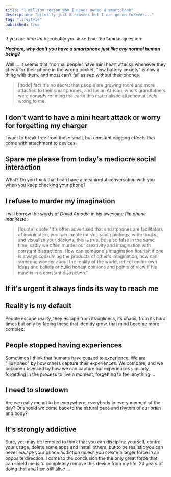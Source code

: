 ```yaml
---
title: "1 million reason why I never owned a smartphone"
description: "actually just 8 reasons but I can go on forever..."
tag: "lifestyle"
published: true
---
```


If you are here than probably you asked me the famous question:

**_Hachem, why don't you have a smartphone just like any normal human being?_**

Well ... it seems that "normal people" have mini heart attacks whenever they check for their phone in the wrong pocket, "low battery anxiety" is now a thing with them, and most can't fall asleep without their phones.

> [!todo] fact
> It's no secret that people are growing more and more attached to their smartphones, and for an African, who's grandfathers were nomads roaming the earth this materialistic attachment feels wrong to me.

## I don't want to have a mini heart attack or worry for forgetting my charger

I want to break free from these small, but constant nagging effects that come with attachment to devices.

## Spare me please from today's mediocre social interaction

What? Do you think that I can have a meaningful conversation with you when you keep checking your phone?

## I refuse to murder my imagination

I will borrow the words of _David Amadio_ in his awesome _flip phone manifesto_:

> [!quote] quote
> "It's often advertised that smartphones are facilitators of imagination, you can create music, paint paintings, write books, and visualize your designs, this is true, but also false in the same time, sadly we often murder our creativity and imagination with constant distractions. How can someone's imagination flourish if one is always consuming the products of other's imagination, how can someone wonder about the reality of the world, reflect on his own ideas and beliefs or build honest opinions and points of view if his mind is in a constant distraction."

## If it's urgent it always finds its way to reach me

## Reality is my default

People escape reality, they escape from its ugliness, its chaos, from its hard times but only by facing these that identity grow, that mind become more complex.

## People stopped having experiences

Sometimes I think that humans have ceased to experience. We are "illusioned" by how others capture their experiences. We compare, and we become obsessed by how we can capture our experiences similarly, forgetting in the process to live a moment, forgetting to feel anything ...

## I need to slowdown

Are we really meant to be everywhere, everybody in every moment of the day? Or should we come back to the natural pace and rhythm of our brain and body?

## It's strongly addictive

Sure, you may be tempted to think that you can discipline yourself, control your usage, delete some apps and install others, but to be realistic you can never escape your phone addiction unless you create a larger force in an opposite direction. I came to the conclusion the the only great force that can shield me is to completely remove this device from my life, 23 years of doing that and I am still alive ...
